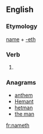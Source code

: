 ==English==

===Etymology===
[[name]] + [[-eth]]

===Verb===
{{en-verb form}}

# {{archaic third-person singular of|name}}

===Anagrams===
* [[anthem#English|anthem]]
* [[Hemant#English|Hemant]]
* [[hetman#English|hetman]]
* [[the man#English|the man]]

[[fr:nameth]]